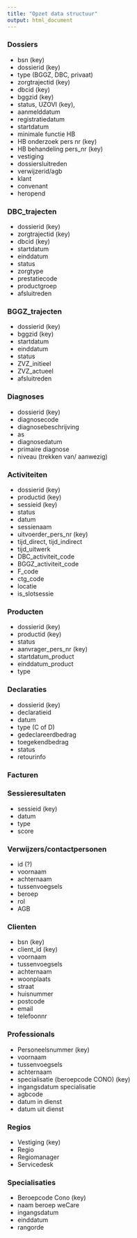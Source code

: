 ```yaml
---
title: "Opzet data structuur"
output: html_document
---
```



### Dossiers

* bsn (key) 
* dossierid (key) 
* type (BGGZ, DBC, privaat) 
* zorgtrajectid (key)
* dbcid (key)
* bggzid (key)
* status, UZOVI (key),
* aanmelddatum
* registratiedatum
* startdatum
* minimale functie HB
* HB onderzoek pers nr (key)
* HB behandeling pers_nr (key)
* vestiging
* dossiersluitreden
* verwijzerid/agb
* klant
* convenant
* heropend


### DBC_trajecten

* dossierid (key)
* zorgtrajectid (key)
* dbcid (key)
* startdatum
* einddatum
* status
* zorgtype
* prestatiecode
* productgroep
* afsluitreden

### BGGZ_trajecten

* dossierid (key)
* bggzid (key)
* startdatum
* einddatum
* status
* ZVZ_initieel
* ZVZ_actueel
* afsluitreden

### Diagnoses

* dossierid (key)
* diagnosecode
* diagnosebeschrijving
* as
* diagnosedatum
* primaire diagnose
* niveau (trekken van/ aanwezig)

### Activiteiten
* dossierid (key)
* productid (key)
* sessieid (key)
* status
* datum
* sessienaam
* uitvoerder_pers_nr (key)
* tijd_direct, tijd_indirect
* tijd_uitwerk
* DBC_activiteit_code
* BGGZ_activiteit_code
* F_code
* ctg_code
* locatie
* is_slotsessie


### Producten
* dossierid (key)
* productid (key)
* status
* aanvrager_pers_nr (key)
* startdatum_product
* einddatum_product
* type

### Declaraties
* dossierid (key)
* declaratieid
* datum
* type (C of D) 
* gedeclareerdbedrag
* toegekendbedrag
* status
* retourinfo

### Facturen

### Sessieresultaten
* sessieid (key)
* datum
* type
* score 

### Verwijzers/contactpersonen
* id (?)
* voornaam
* achternaam
* tussenvoegsels
* beroep
* rol
* AGB

### Clienten
* bsn (key)
* client_id (key)
* voornaam
* tussenvoegsels
* achternaam
* woonplaats
* straat
* huisnummer
* postcode
* email
* telefoonnr

### Professionals
* Personeelsnummer (key)
* voornaam
* tussenvoegsels
* achternaam
* specialisatie (beroepcode CONO) (key)
* ingangsdatum specialisatie
* agbcode
* datum in dienst
* datum uit dienst 

### Regios 
* Vestiging (key)
* Regio
* Regiomanager
* Servicedesk

### Specialisaties
* Beroepcode Cono (key)
* naam beroep weCare
* ingangsdatum
* einddatum
* rangorde 